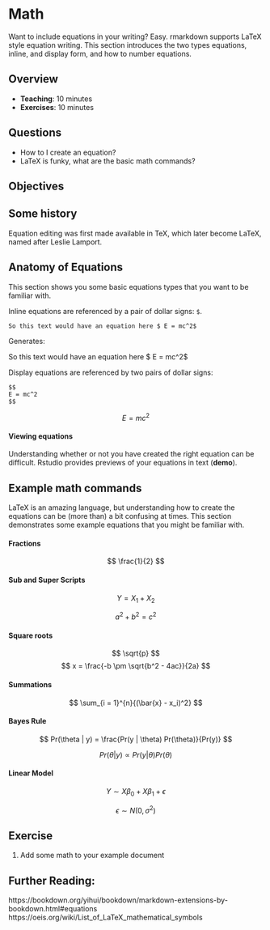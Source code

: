 # Math

Want to include equations in your writing? Easy. rmarkdown supports
LaTeX style equation writing. This section introduces the two types equations, inline, and display form, and how to number equations.

## Overview

* **Teaching**: 10 minutes
* **Exercises**: 10 minutes

## Questions

- How to I create an equation?
- LaTeX is funky, what are the basic math commands?

## Objectives

## Some history {.history}

Equation editing was first made available in TeX, which later become LaTeX, named after Leslie Lamport.

## Anatomy of Equations

This section shows you some basic equations types that you want to be familiar with.

Inline equations are referenced by a pair of dollar signs: `$`.

```
So this text would have an equation here $ E = mc^2$
```

Generates:

So this text would have an equation here $ E = mc^2$

Display equations are referenced by two pairs of dollar signs:

```
$$
E = mc^2
$$
```

<!-- TODO: will need to display the unevaluated LaTeX code? -->

$$
E = mc^2
$$

#### Viewing equations

Understanding whether or not you have created the right equation can be difficult. Rstudio provides previews of your equations in text (**demo**).

## Example math commands

LaTeX is an amazing language, but understanding how to create the equations can be (more than) a bit confusing at times. This section demonstrates some example equations that you might be familiar with.


#### Fractions

$$
\frac{1}{2}
$$

#### Sub and Super Scripts

$$
Y = X_1 + X_2
$$

$$
a^2 + b^2 = c^2
$$

#### Square roots

$$
\sqrt{p}
$$
$$
x = \frac{-b \pm \sqrt{b^2 - 4ac}}{2a}
$$

#### Summations

$$
\sum_{i = 1}^{n}{(\bar{x} - x_i)^2}
$$

#### Bayes Rule

$$
Pr(\theta | y) = \frac{Pr(y | \theta) Pr(\theta)}{Pr(y)}
$$

$$
Pr(\theta | y) \propto Pr(y | \theta) Pr(\theta)
$$

#### Linear Model

$$
Y \sim X\beta_0 + X\beta_1 + \epsilon
$$

$$
\epsilon \sim N(0,\sigma^2)
$$


## Exercise

1. Add some math to your example document

## Further Reading:

https://bookdown.org/yihui/bookdown/markdown-extensions-by-bookdown.html#equations
https://oeis.org/wiki/List_of_LaTeX_mathematical_symbols

